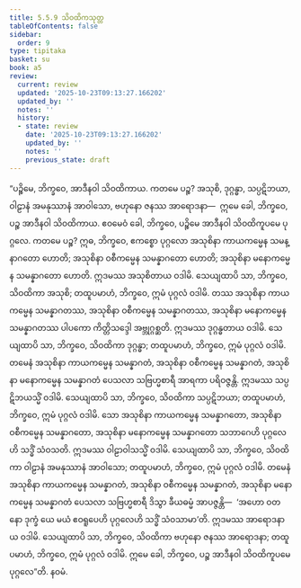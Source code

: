```yaml
---
title: 5.5.9 သိဝထိကသုတ္တ
tableOfContents: false
sidebar:
  order: 9
type: tipitaka
basket: su
book: a5
review:
  current: review
  updated: '2025-10-23T09:13:27.166202'
  updated_by: ''
  notes: ''
  history:
  - state: review
    date: '2025-10-23T09:13:27.166202'
    updated_by: ''
    notes: ''
    previous_state: draft
---
```



<ReviewStatus review={frontmatter.review} showDetails={true} />

<HypothesisAnnotation frontmatter={frontmatter} />

<DynamicBreadcrumb />

<Division number="249" book="a5" e="ch" v="16" p="235">

<Paragraph number="1336" book="a5">
“ပဉ္စိမေ, ဘိက္ခဝေ, အာဒီနဝါ သိဝထိကာယ. ကတမေ ပဉ္စ? အသုစိ, ဒုဂ္ဂန္ဓာ, သပ္ပဋိဘယာ, ဝါဠာနံ အမနုဿာနံ အာဝါသော, ဗဟုနော ဇနဿ အာရောဒနာ—  ဣမေ ခေါ, ဘိက္ခဝေ, ပဉ္စ အာဒီနဝါ သိဝထိကာယ.
</Paragraph>

<Paragraph number="1337" book="a5">
ဧဝမေဝံ ခေါ, ဘိက္ခဝေ, ပဉ္စိမေ အာဒီနဝါ သိဝထိကူပမေ ပုဂ္ဂလေ. ကတမေ ပဉ္စ? ဣဓ, ဘိက္ခဝေ, ဧကစ္စော ပုဂ္ဂလော အသုစိနာ ကာယကမ္မေန သမန္နာဂတော ဟောတိ; အသုစိနာ ဝစီကမ္မေန သမန္နာဂတော ဟောတိ; အသုစိနာ မနောကမ္မေန သမန္နာဂတော ဟောတိ. ဣဒမဿ အသုစိတာယ ဝဒါမိ. သေယျထာပိ သာ, ဘိက္ခဝေ, သိဝထိကာ အသုစိ; တထူပမာဟံ, ဘိက္ခဝေ, ဣမံ ပုဂ္ဂလံ ဝဒါမိ.
</Paragraph>

<Paragraph number="1338" book="a5">
တဿ အသုစိနာ ကာယကမ္မေန သမန္နာဂတဿ, အသုစိနာ ဝစီကမ္မေန သမန္နာဂတဿ, အသုစိနာ မနောကမ္မေန သမန္နာဂတဿ ပါပကော ကိတ္တိသဒ္ဒေါ အဗ္ဘုဂ္ဂစ္ဆတိ. ဣဒမဿ ဒုဂ္ဂန္ဓတာယ ဝဒါမိ. သေယျထာပိ သာ, ဘိက္ခဝေ, သိဝထိကာ ဒုဂ္ဂန္ဓာ; တထူပမာဟံ, ဘိက္ခဝေ, ဣမံ ပုဂ္ဂလံ ဝဒါမိ.
</Paragraph>

<Paragraph number="1339" book="a5">
တမေနံ အသုစိနာ ကာယကမ္မေန သမန္နာဂတံ, အသုစိနာ ဝစီကမ္မေန သမန္နာဂတံ, အသုစိနာ မနောကမ္မေန သမန္နာဂတံ ပေသလာ သဗြဟ္မစာရီ အာရကာ ပရိဝဇ္ဇန္တိ. ဣဒမဿ သပ္ပဋိဘယသ္မိံ ဝဒါမိ. သေယျထာပိ သာ, ဘိက္ခဝေ, သိဝထိကာ သပ္ပဋိဘယာ; တထူပမာဟံ, ဘိက္ခဝေ, ဣမံ ပုဂ္ဂလံ ဝဒါမိ.
</Paragraph>

<Paragraph number="1340" book="a5">
သော အသုစိနာ ကာယကမ္မေန သမန္နာဂတော, အသုစိနာ ဝစီကမ္မေန သမန္နာဂတော, အသုစိနာ မနောကမ္မေန သမန္နာဂတော သဘာဂေဟိ ပုဂ္ဂလေဟိ သဒ္ဓိံ သံဝသတိ. ဣဒမဿ ဝါဠာဝါသသ္မိံ ဝဒါမိ. သေယျထာပိ သာ, ဘိက္ခဝေ, သိဝထိကာ ဝါဠာနံ အမနုဿာနံ အာဝါသော; တထူပမာဟံ, ဘိက္ခဝေ, ဣမံ ပုဂ္ဂလံ ဝဒါမိ.
</Paragraph>

<Paragraph number="1341" book="a5">
တမေနံ အသုစိနာ ကာယကမ္မေန သမန္နာဂတံ, အသုစိနာ ဝစီကမ္မေန သမန္နာဂတံ, အသုစိနာ မနောကမ္မေန သမန္နာဂတံ ပေသလာ သဗြဟ္မစာရီ ဒိသွာ ခီယဓမ္မံ အာပဇ္ဇန္တိ—  ‘အဟော ဝတ နော ဒုက္ခံ ယေ မယံ ဧဝရူပေဟိ ပုဂ္ဂလေဟိ သဒ္ဓိံ သံဝသာမာ’တိ. ဣဒမဿ အာရောဒနာယ ဝဒါမိ. သေယျထာပိ သာ, ဘိက္ခဝေ, သိဝထိကာ ဗဟုနော ဇနဿ အာရောဒနာ; တထူပမာဟံ, ဘိက္ခဝေ, ဣမံ ပုဂ္ဂလံ ဝဒါမိ. ဣမေ ခေါ, ဘိက္ခဝေ, ပဉ္စ အာဒီနဝါ သိဝထိကူပမေ ပုဂ္ဂလေ”တိ.

</Paragraph>
</Division>

<Paragraph number="1342" type="center" book="a5">
နဝမံ.
</Paragraph>